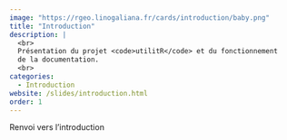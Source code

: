 ```yaml
---
image: "https://rgeo.linogaliana.fr/cards/introduction/baby.png"
title: "Introduction"
description: |
  <br>
  Présentation du projet <code>utilitR</code> et du fonctionnement
  de la documentation.
  <br>
categories:
  - Introduction
website: /slides/introduction.html
order: 1
---
```


Renvoi vers l'introduction